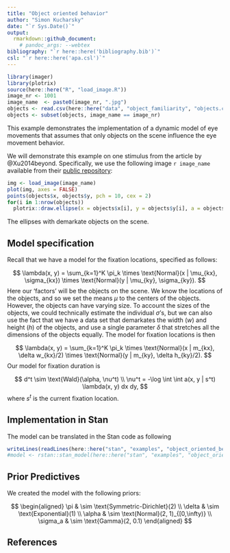 ```yaml
---
title: "Object oriented behavior"
author: "Simon Kucharsky"
date: "`r Sys.Date()`"
output: 
  rmarkdown::github_document:
    # pandoc_args: --webtex
bibliography: "`r here::here('bibliography.bib')`"
csl: "`r here::here('apa.csl')`"
---
```


```r
library(imager)
library(plotrix)
source(here::here("R", "load_image.R"))
image_nr <- 1001
image_name  <- paste0(image_nr, ".jpg")
objects <- read.csv(here::here("data", "object_familiarity", "objects.csv"))
objects <- subset(objects, image_name == image_nr)
```
This example demonstrates the implementation of a dynamic model of eye movements that assumes that only objects on the scene influence the eye movement behavior.


We will demonstrate this example on one stimulus from the article by @Xu2014beyond. Specifically, we use the following image `r image_name` available from their [public repository](https://github.com/NUS-VIP/predicting-human-gaze-beyond-pixels):

```r
img <- load_image(image_name)
plot(img, axes = FALSE)
points(objects$x, objects$y, pch = 10, cex = 2)
for(i in 1:nrow(objects))
  plotrix::draw.ellipse(x = objects$x[i], y = objects$y[i], a = objects$width[i]/2, b = objects$height[i]/2, angle = 0, lwd = 2)
```


The ellipses with demarkate objects on the scene.

## Model specification

Recall that we have a model for the fixation locations, specified as follows:

$$
\lambda(x, y) = \sum_{k=1}^K \pi_k \times \text{Normal}(x | \mu_{kx}, \sigma_{kx}) \times \text{Normal}(y | \mu_{ky}, \sigma_{ky}).
$$
Here our 'factors' will be the objects on the scene. We know the locations of the objects, and so we set the means $\mu$ to the centers of the objects. However, the objects can have varying size. To account the sizes of the objects, we could technically estimate the individual $\sigma$'s, but we can also use the fact that we have a data set that demarkates the width ($w$) and height ($h$) of the objects, and use a single parameter $\delta$ that stretches all the dimensions of the objects equally. The model for fixation locations is then 

$$
\lambda(x, y) = \sum_{k=1}^K \pi_k \times \text{Normal}(x | m_{kx}, \delta w_{kx}/2) \times \text{Normal}(y | m_{ky}, \delta h_{ky}/2).
$$
Our model for fixation duration is

$$
d^t \sim \text{Wald}(\alpha, \nu^t) \\
\nu^t = -\log \int \int a(x, y | s^t) \lambda(x, y) dx dy,
$$
where $s^t$ is the current fixation location.

## Implementation in Stan

The model can be translated in the Stan code as following

```r
writeLines(readLines(here::here("stan", "examples", "object_oriented_behavior.stan")))
#model <- rstan::stan_model(here::here("stan", "examples", "object_oriented_behavior.stan"))
```

## Prior Predictives

We created the model with the following priors:

$$
\begin{aligned}
\pi & \sim \text{Symmetric-Dirichlet}(2) \\
\delta & \sim \text{Exponential}(1) \\
\alpha & \sim \text{Normal}(2, 1)_{[0,\infty)} \\
\sigma_a & \sim \text{Gamma}(2, 0.1)
\end{aligned}
$$


## References